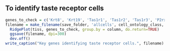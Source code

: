 ## To identify taste receptor cells
```r
genes_to_check = c('Krt8', 'Krt19', 'Tas1r1', 'Tas1r2', 'Tas1r3', 'P2rx7')
filename = make_filename(save_folder, 'allcells', cell_ontology_class, 'ridgeplot_taste-receptor')
  RidgePlot(tiss, genes_to_check, group.by = column, do.return=TRUE)
  ggsave(filename, dpi=300)
  dev.off()
write_caption("Key genes identifying taste receptor cells.", filename)

  ```
